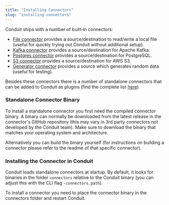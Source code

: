 ```yaml
---
title: "Installing Connectors"
slug: "installing-connectors"
---
```


Conduit ships with a number of built-in connectors:

- [File connector](https://github.com/ConduitIO/conduit-connector-file) provides
  a source/destination to read/write a local file (useful for quickly trying out
  Conduit without additional setup).
- [Kafka connector](https://github.com/ConduitIO/conduit-connector-kafka)
  provides a source/destination for Apache Kafka.
- [Postgres connector](https://github.com/ConduitIO/conduit-connector-postgres)
  provides a source/destination for PostgreSQL.
- [S3 connector](https://github.com/ConduitIO/conduit-connector-s3) provides a
  source/destination for AWS S3.
- [Generator connector](https://github.com/ConduitIO/conduit-connector-generator)
  provides a source which generates random data (useful for testing).

Besides these connectors there is a number of standalone connectors that can be
added to Conduit as plugins (find the complete
list [here](https://github.com/ConduitIO/conduit/blob/main/docs/connectors.md)).

### Standalone Connector Binary

To install a standalone connector you first need the compiled connector binary.
A binary can normally be downloaded from the latest release in the connector's
GitHub repository (this may vary in 3rd party connectors not developed by the
Conduit team). Make sure to download the binary that matches your operating
system and architecture.

Alternatively you can build the binary yourself (for instructions on building a
connector please refer to the readme of that specific connector).

### Installing the Connector in Conduit

Conduit loads standalone connectors at startup. By default, it looks for
binaries in the folder `connectors` relative to the Conduit binary (you can
adjust this with the CLI flag `-connectors.path`).

To install a connector you need to place the connector binary in the connectors
folder and restart Conduit.
